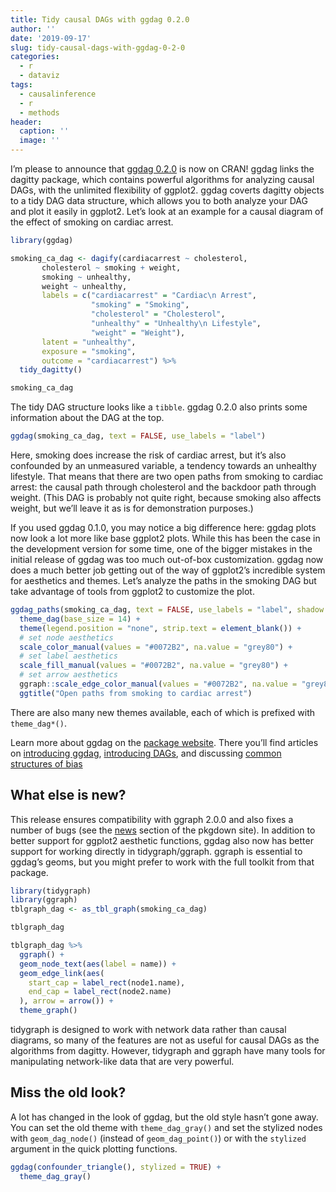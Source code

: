 ```yaml
---
title: Tidy causal DAGs with ggdag 0.2.0
author: ''
date: '2019-09-17'
slug: tidy-causal-dags-with-ggdag-0-2-0
categories:
  - r
  - dataviz
tags:
  - causalinference
  - r
  - methods
header:
  caption: ''
  image: ''
---
```


I'm please to announce that [ggdag 0.2.0](https://ggdag.malco.io/) is now on CRAN! ggdag links the dagitty package, which contains powerful algorithms for analyzing causal DAGs, with the unlimited flexibility of ggplot2. ggdag coverts dagitty objects to a tidy DAG data structure, which allows you to both analyze your DAG and plot it easily in ggplot2. Let's look at an example for a causal diagram of the effect of smoking on cardiac arrest.

```r
library(ggdag)
```


```r
smoking_ca_dag <- dagify(cardiacarrest ~ cholesterol,
       cholesterol ~ smoking + weight,
       smoking ~ unhealthy,
       weight ~ unhealthy,
       labels = c("cardiacarrest" = "Cardiac\n Arrest", 
                  "smoking" = "Smoking",
                  "cholesterol" = "Cholesterol",
                  "unhealthy" = "Unhealthy\n Lifestyle",
                  "weight" = "Weight"),
       latent = "unhealthy",
       exposure = "smoking",
       outcome = "cardiacarrest") %>% 
  tidy_dagitty()

smoking_ca_dag
```

The tidy DAG structure looks like a `tibble`. ggdag 0.2.0 also prints some information about the DAG at the top.

```r
ggdag(smoking_ca_dag, text = FALSE, use_labels = "label")
```

Here, smoking does increase the risk of cardiac arrest, but it's also confounded by an unmeasured variable, a tendency towards an unhealthy lifestyle. That means that there are two open paths from smoking to cardiac arrest: the causal path through cholesterol and the backdoor path through weight. (This DAG is probably not quite right, because smoking also affects weight, but we'll leave it as is for demonstration purposes.)

If you used ggdag 0.1.0, you may notice a big difference here: ggdag plots now look a lot more like base ggplot2 plots. While this has been the case in the development version for some time, one of the bigger mistakes in the initial release of ggdag was too much out-of-box customization. ggdag now does a much better job getting out of the way of ggplot2's incredible system for aesthetics and themes. Let's analyze the paths in the smoking DAG but take advantage of tools from ggplot2 to customize the plot.

```r
ggdag_paths(smoking_ca_dag, text = FALSE, use_labels = "label", shadow = TRUE) +
  theme_dag(base_size = 14) +
  theme(legend.position = "none", strip.text = element_blank()) + 
  # set node aesthetics
  scale_color_manual(values = "#0072B2", na.value = "grey80") + 
  # set label aesthetics
  scale_fill_manual(values = "#0072B2", na.value = "grey80") + 
  # set arrow aesthetics
  ggraph::scale_edge_color_manual(values = "#0072B2", na.value = "grey80") +
  ggtitle("Open paths from smoking to cardiac arrest")
```

There are also many new themes available, each of which is prefixed with `theme_dag*()`.

Learn more about ggdag on the [package website](https://ggdag.malco.io/). There you'll find articles on [introducing ggdag](https://ggdag.malco.io/articles/intro-to-ggdag.html), [introducing DAGs](https://ggdag.malco.io/articles/intro-to-dags.html), and discussing [common structures of bias](https://ggdag.malco.io/articles/bias-structures.html)

## What else is new?

This release ensures compatibility with ggraph 2.0.0 and also fixes a number of bugs (see the [news](https://ggdag.malco.io/news/index.html) section of the pkgdown site). In addition to better support for ggplot2 aesthetic functions, ggdag also now has better support for working directly in tidygraph/ggraph. ggraph is essential to ggdag's geoms, but you might prefer to work with the full toolkit from that package.

```r
library(tidygraph)
library(ggraph)
tblgraph_dag <- as_tbl_graph(smoking_ca_dag)

tblgraph_dag
```

```r
tblgraph_dag %>% 
  ggraph() +
  geom_node_text(aes(label = name)) + 
  geom_edge_link(aes(
    start_cap = label_rect(node1.name),
    end_cap = label_rect(node2.name)
  ), arrow = arrow()) +
  theme_graph()
```

tidygraph is designed to work with network data rather than causal diagrams, so many of the features are not as useful for causal DAGs as the algorithms from dagitty. However, tidygraph and ggraph have many tools for manipulating network-like data that are very powerful.

## Miss the old look?

A lot has changed in the look of ggdag, but the old style hasn't gone away. You can set the old theme with `theme_dag_gray()` and set the stylized nodes with `geom_dag_node()` (instead of `geom_dag_point()`) or with the `stylized` argument in the quick plotting functions.

```r
ggdag(confounder_triangle(), stylized = TRUE) +
  theme_dag_gray()
```

